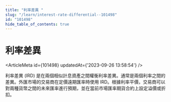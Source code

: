 ```yaml
---
title: "利率差異 "
slug: "/learn/interest-rate-differential--101498"
id: "101498"
hide_table_of_contents: true
---
```



# 利率差異 

<ArticleMeta id={101498} updatedAt={'2023-09-26 13:58:54'} />
<div className='border-solid border-b border-t-0 my-4 border-[var(--ifm-color-gray-300)]' />

利率差異 (IRD) 是在兩個相似計息資產之間權衡利率差異。通常是兩個利率之間的差異。外匯市場的交易商在定價遠期匯率時使用 IRD。根據利率平價，交易商可以對兩種貨幣之間的未來匯率進行預期，並在當前市場匯率期貨合約上設定溢價或折扣。
